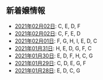 新着嬢情報
----

- [2021年02月02日](/new/2021-02-02): C, E, D, F
- [2021年02月02日](/new/2021-02-02): C, F, E, D
- [2021年02月01日](/new/2021-02-01): F, G, H, I, E, D, C
- [2021年01月31日](/new/2021-01-31): H, E, D, G, F, C
- [2021年01月30日](/new/2021-01-30): E, D, F, H, C, G
- [2021年01月29日](/new/2021-01-29): C, D, E, G, F
- [2021年01月28日](/new/2021-01-28): E, D, C, G
